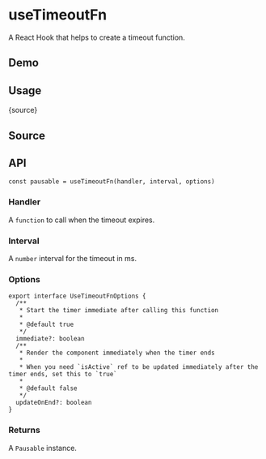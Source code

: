# useTimeoutFn


<HooksType category="Animation" pausable />

A React Hook that helps to create a timeout function.

## Demo


<App />

## Usage


<RawCode>{source}</RawCode>

## Source


<Source />

## API

```tsx
const pausable = useTimeoutFn(handler, interval, options)
```

### Handler

A `function` to call when the timeout expires.

### Interval

A `number` interval for the timeout in ms.

### Options

```tsx
export interface UseTimeoutFnOptions {
  /**
   * Start the timer immediate after calling this function
   *
   * @default true
   */
  immediate?: boolean
  /**
   * Render the component immediately when the timer ends
   *
   * When you need `isActive` ref to be updated immediately after the timer ends, set this to `true`
   *
   * @default false
   */
  updateOnEnd?: boolean
}
```

### Returns


<Tip type="pausable" />

A `Pausable` instance.
